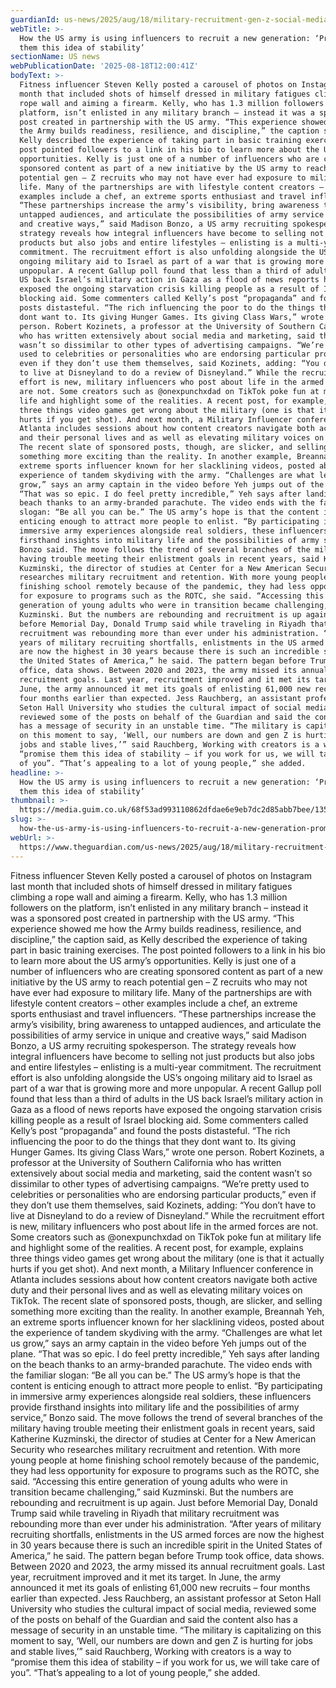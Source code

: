 ```yaml
---
guardianId: us-news/2025/aug/18/military-recruitment-gen-z-social-media-influencers
webTitle: >-
  How the US army is using influencers to recruit a new generation: ‘Promise
  them this idea of stability’
sectionName: US news
webPublicationDate: '2025-08-18T12:00:41Z'
bodyText: >-
  Fitness influencer Steven Kelly posted a carousel of photos on Instagram last
  month that included shots of himself dressed in military fatigues climbing a
  rope wall and aiming a firearm. Kelly, who has 1.3 million followers on the
  platform, isn’t enlisted in any military branch – instead it was a sponsored
  post created in partnership with the US army. “This experience showed me how
  the Army builds readiness, resilience, and discipline,” the caption said, as
  Kelly described the experience of taking part in basic training exercises. The
  post pointed followers to a link in his bio to learn more about the US army’s
  opportunities. Kelly is just one of a number of influencers who are creating
  sponsored content as part of a new initiative by the US army to reach
  potential gen – Z recruits who may not have ever had exposure to military
  life. Many of the partnerships are with lifestyle content creators – other
  examples include a chef, an extreme sports enthusiast and travel influencers.
  “These partnerships increase the army’s visibility, bring awareness to
  untapped audiences, and articulate the possibilities of army service in unique
  and creative ways,” said Madison Bonzo, a US army recruiting spokesperson. The
  strategy reveals how integral influencers have become to selling not just
  products but also jobs and entire lifestyles – enlisting is a multi-year
  commitment. The recruitment effort is also unfolding alongside the US’s
  ongoing military aid to Israel as part of a war that is growing more and more
  unpopular. A recent Gallup poll found that less than a third of adults in the
  US back Israel’s military action in Gaza as a flood of news reports have
  exposed the ongoing starvation crisis killing people as a result of Israel
  blocking aid. Some commenters called Kelly’s post “propaganda” and found the
  posts distasteful. “The rich influencing the poor to do the things that they
  dont want to. Its giving Hunger Games. Its giving Class Wars,” wrote one
  person. Robert Kozinets, a professor at the University of Southern California
  who has written extensively about social media and marketing, said the content
  wasn’t so dissimilar to other types of advertising campaigns. “We’re pretty
  used to celebrities or personalities who are endorsing particular products,”
  even if they don’t use them themselves, said Kozinets, adding: “You don’t have
  to live at Disneyland to do a review of Disneyland.” While the recruitment
  effort is new, military influencers who post about life in the armed forces
  are not. Some creators such as @onexpunchxdad on TikTok poke fun at military
  life and highlight some of the realities. A recent post, for example, explains
  three things video games get wrong about the military (one is that it actually
  hurts if you get shot). And next month, a Military Influencer conference in
  Atlanta includes sessions about how content creators navigate both active duty
  and their personal lives and as well as elevating military voices on TikTok.
  The recent slate of sponsored posts, though, are slicker, and selling
  something more exciting than the reality. In another example, Breannah Yeh, an
  extreme sports influencer known for her slacklining videos, posted about the
  experience of tandem skydiving with the army. “Challenges are what let us
  grow,” says an army captain in the video before Yeh jumps out of the plane.
  “That was so epic. I do feel pretty incredible,” Yeh says after landing on the
  beach thanks to an army-branded parachute. The video ends with the familiar
  slogan: “Be all you can be.” The US army’s hope is that the content is
  enticing enough to attract more people to enlist. “By participating in
  immersive army experiences alongside real soldiers, these influencers provide
  firsthand insights into military life and the possibilities of army service,”
  Bonzo said. The move follows the trend of several branches of the military
  having trouble meeting their enlistment goals in recent years, said Katherine
  Kuzminski, the director of studies at Center for a New American Security who
  researches military recruitment and retention. With more young people at home
  finishing school remotely because of the pandemic, they had less opportunity
  for exposure to programs such as the ROTC, she said. “Accessing this entire
  generation of young adults who were in transition became challenging,” said
  Kuzminski. But the numbers are rebounding and recruitment is up again. Just
  before Memorial Day, Donald Trump said while traveling in Riyadh that military
  recruitment was rebounding more than ever under his administration. “After
  years of military recruiting shortfalls, enlistments in the US armed forces
  are now the highest in 30 years because there is such an incredible spirit in
  the United States of America,” he said. The pattern began before Trump took
  office, data shows. Between 2020 and 2023, the army missed its annual
  recruitment goals. Last year, recruitment improved and it met its target. In
  June, the army announced it met its goals of enlisting 61,000 new recruits –
  four months earlier than expected. Jess Rauchberg, an assistant professor at
  Seton Hall University who studies the cultural impact of social media,
  reviewed some of the posts on behalf of the Guardian and said the content also
  has a message of security in an unstable time. “The military is capitalizing
  on this moment to say, ‘Well, our numbers are down and gen Z is hurting for
  jobs and stable lives,’” said Rauchberg, Working with creators is a way to
  “promise them this idea of stability – if you work for us, we will take care
  of you”. “That’s appealing to a lot of young people,” she added.
headline: >-
  How the US army is using influencers to recruit a new generation: ‘Promise
  them this idea of stability’
thumbnail: >-
  https://media.guim.co.uk/68f53ad993110862dfdae6e9eb7dc2d85abb7bee/135_0_3301_2640/500.jpg
slug: >-
  how-the-us-army-is-using-influencers-to-recruit-a-new-generation-promise-them-this-idea-of-stability
webUrl: >-
  https://www.theguardian.com/us-news/2025/aug/18/military-recruitment-gen-z-social-media-influencers
---
```

Fitness influencer Steven Kelly posted a carousel of photos on Instagram last month that included shots of himself dressed in military fatigues climbing a rope wall and aiming a firearm. Kelly, who has 1.3 million followers on the platform, isn’t enlisted in any military branch – instead it was a sponsored post created in partnership with the US army. “This experience showed me how the Army builds readiness, resilience, and discipline,” the caption said, as Kelly described the experience of taking part in basic training exercises. The post pointed followers to a link in his bio to learn more about the US army’s opportunities. Kelly is just one of a number of influencers who are creating sponsored content as part of a new initiative by the US army to reach potential gen – Z recruits who may not have ever had exposure to military life. Many of the partnerships are with lifestyle content creators – other examples include a chef, an extreme sports enthusiast and travel influencers. “These partnerships increase the army’s visibility, bring awareness to untapped audiences, and articulate the possibilities of army service in unique and creative ways,” said Madison Bonzo, a US army recruiting spokesperson. The strategy reveals how integral influencers have become to selling not just products but also jobs and entire lifestyles – enlisting is a multi-year commitment. The recruitment effort is also unfolding alongside the US’s ongoing military aid to Israel as part of a war that is growing more and more unpopular. A recent Gallup poll found that less than a third of adults in the US back Israel’s military action in Gaza as a flood of news reports have exposed the ongoing starvation crisis killing people as a result of Israel blocking aid. Some commenters called Kelly’s post “propaganda” and found the posts distasteful. “The rich influencing the poor to do the things that they dont want to. Its giving Hunger Games. Its giving Class Wars,” wrote one person. Robert Kozinets, a professor at the University of Southern California who has written extensively about social media and marketing, said the content wasn’t so dissimilar to other types of advertising campaigns. “We’re pretty used to celebrities or personalities who are endorsing particular products,” even if they don’t use them themselves, said Kozinets, adding: “You don’t have to live at Disneyland to do a review of Disneyland.” While the recruitment effort is new, military influencers who post about life in the armed forces are not. Some creators such as @onexpunchxdad on TikTok poke fun at military life and highlight some of the realities. A recent post, for example, explains three things video games get wrong about the military (one is that it actually hurts if you get shot). And next month, a Military Influencer conference in Atlanta includes sessions about how content creators navigate both active duty and their personal lives and as well as elevating military voices on TikTok. The recent slate of sponsored posts, though, are slicker, and selling something more exciting than the reality. In another example, Breannah Yeh, an extreme sports influencer known for her slacklining videos, posted about the experience of tandem skydiving with the army. “Challenges are what let us grow,” says an army captain in the video before Yeh jumps out of the plane. “That was so epic. I do feel pretty incredible,” Yeh says after landing on the beach thanks to an army-branded parachute. The video ends with the familiar slogan: “Be all you can be.” The US army’s hope is that the content is enticing enough to attract more people to enlist. “By participating in immersive army experiences alongside real soldiers, these influencers provide firsthand insights into military life and the possibilities of army service,” Bonzo said. The move follows the trend of several branches of the military having trouble meeting their enlistment goals in recent years, said Katherine Kuzminski, the director of studies at Center for a New American Security who researches military recruitment and retention. With more young people at home finishing school remotely because of the pandemic, they had less opportunity for exposure to programs such as the ROTC, she said. “Accessing this entire generation of young adults who were in transition became challenging,” said Kuzminski. But the numbers are rebounding and recruitment is up again. Just before Memorial Day, Donald Trump said while traveling in Riyadh that military recruitment was rebounding more than ever under his administration. “After years of military recruiting shortfalls, enlistments in the US armed forces are now the highest in 30 years because there is such an incredible spirit in the United States of America,” he said. The pattern began before Trump took office, data shows. Between 2020 and 2023, the army missed its annual recruitment goals. Last year, recruitment improved and it met its target. In June, the army announced it met its goals of enlisting 61,000 new recruits – four months earlier than expected. Jess Rauchberg, an assistant professor at Seton Hall University who studies the cultural impact of social media, reviewed some of the posts on behalf of the Guardian and said the content also has a message of security in an unstable time. “The military is capitalizing on this moment to say, ‘Well, our numbers are down and gen Z is hurting for jobs and stable lives,’” said Rauchberg, Working with creators is a way to “promise them this idea of stability – if you work for us, we will take care of you”. “That’s appealing to a lot of young people,” she added.
